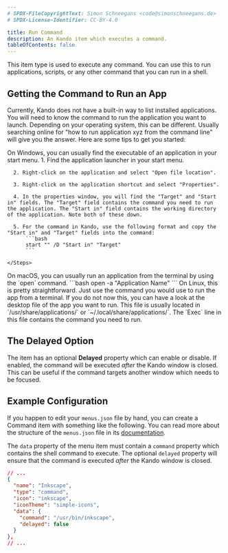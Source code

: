 ```yaml
---
# SPDX-FileCopyrightText: Simon Schneegans <code@simonschneegans.de>
# SPDX-License-Identifier: CC-BY-4.0

title: Run Command
description: An Kando item which executes a command.
tableOfContents: false
---
```



This item type is used to execute any command.
You can use this to run applications, scripts, or any other command that you can run in a shell.

## Getting the Command to Run an App

Currently, Kando does not have a built-in way to list installed applications.
You will need to know the command to run the application you want to launch.
Depending on your operating system, this can be different.
Usually searching online for "how to run application xyz from the command line" will give you the answer.
Here are some tips to get you started:

<Tabs>
  <TabItem label="Windows" icon="seti:windows">
    On Windows, you can usually find the executable of an application in your start menu.
    <Steps>
      1. Find the application launcher in your start menu.

      2. Right-click on the application and select "Open file location".

      3. Right-click on the application shortcut and select "Properties".

      4. In the properties window, you will find the "Target" and "Start in" fields. The "Target" field contains the command you need to run the application. The "Start in" field contains the working directory of the application. Note both of these down.

      5. For the command in Kando, use the following format and copy the "Start in" and "Target" fields into the command:
          ```bash
          start "" /D "Start in" "Target"
          ```

    </Steps>
  </TabItem>
  <TabItem label="macOS" icon="apple">
    On macOS, you can usually run an application from the terminal by using the `open` command.
    ```bash
    open -a "Application Name"
    ```
  </TabItem>
  <TabItem label="Linux" icon="linux">
    On Linux, this is pretty straightforward. Just use the command you would use to run the app from a terminal.
    If you do not now this, you can have a look at the desktop file of the app you want to run. This file is usually located in `/usr/share/applications/` or `~/.local/share/applications/`. The `Exec` line in this file contains the command you need to run.
  </TabItem>
</Tabs>

## The Delayed Option

The item has an optional **Delayed** property which can enable or disable.
If enabled, the command will be executed _after_ the Kando window is closed.
This can be useful if the command targets another window which needs to be focused.

## Example Configuration

If you happen to edit your `menus.json` file by hand, you can create a Command item with something like the following.
You can read more about the structure of the `menus.json` file in its [documentation](/config-files).

The `data` property of the menu item must contain a `command` property which contains the shell command to execute.
The optional `delayed` property will ensure that the command is executed _after_ the Kando window is closed.

```json title="menus.json"
// ...
{
  "name": "Inkscape",
  "type": "command",
  "icon": "inkscape",
  "iconTheme": "simple-icons",
  "data": {
    "command": "/usr/bin/inkscape",
    "delayed": false
  }
},
// ...
```